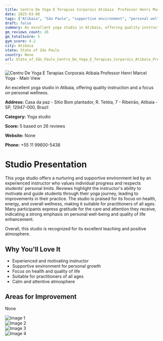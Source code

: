 ```yaml
---
title: Centro De Yoga E Terapias Corporais Atibaia  Professor Henri Marcel Yoga
date: 2025-03-08
tags: ["Atibaia", "São Paulo", "supportive environment", "personal wellness", "Atibaia"]  
draft: false
summary: An excellent yoga studio in Atibaia, offering quality instruction and a focus on personal wellness.
gm_reviews_count: 26
gm_totalScore: 5
gym_score: 4.2
city: Atibaia
state: State of São Paulo
country: None
url: State_of_São_Paulo_Centro_De_Yoga_E_Terapias_Corporais_Atibaia_Professor_Henri_Marcel_Yoga
---
```


<div className="aspect-[16/9] relative my-8">
  <img 
    src="https://lh5.googleusercontent.com/p/AF1QipNVWe73xLoqpN1gqycmsgpq0YdO4jyTXE005zD2=w1920-h1080-k-no"
    alt="Centro De Yoga E Terapias Corporais Atibaia  Professor Henri Marcel Yoga - Main View"
    className="object-cover absolute inset-0 w-full h-full rounded-lg"
  />
</div>

An excellent yoga studio in Atibaia, offering quality instruction and a focus on personal wellness.

**Address:** Casa da paz - Sitio Bom plantador, R. Tetéia, 7 - Ribeirão, Atibaia - SP, 12947-000, Brazil

**Category:** Yoga studio

**Score:** 5 based on 26 reviews

**Website:** None

**Phone:** +55 11 99600-5438

# Studio Presentation

This yoga studio offers a nurturing and supportive environment led by an experienced instructor who values individual progress and respects students' personal limits. Reviews highlight the instructor's ability to motivate and guide students through their yoga journey, leading to improvements in their practice. The studio is praised for its focus on health, energy, and overall wellness, making it suitable for practitioners of all ages. Many participants express gratitude for the care and attention they receive, indicating a strong emphasis on personal well-being and quality of life enhancement.

Overall, this studio is recognized for its excellent teaching and positive atmosphere.

## Why You'll Love It

- Experienced and motivating instructor
- Supportive environment for personal growth
- Focus on health and quality of life
- Suitable for practitioners of all ages
- Calm and attentive atmosphere

## Areas for Improvement

None

<div className="grid grid-cols-1 xl:grid-cols-2 gap-4 my-8">
<div className="aspect-[4/3] relative"><img src="https://lh3.googleusercontent.com/p/AF1QipMJrcIrfYbuZwvWl0IocnefClpaVGxDk-QJoGAv=w1920-h1080-k-no" alt="Image 1" className="object-cover absolute inset-0 w-full h-full rounded-lg" /></div>
<div className="aspect-[4/3] relative"><img src="https://lh5.googleusercontent.com/p/AF1QipMs2ntYIQgA8vfsX1R8fo2PuQhNsYOSLcDlBYf1=w1920-h1080-k-no" alt="Image 2" className="object-cover absolute inset-0 w-full h-full rounded-lg" /></div>
<div className="aspect-[4/3] relative"><img src="https://lh5.googleusercontent.com/p/AF1QipNqR5nXHEqEszKgBqHsQ-IPEt_pV5V733qCryLG=w1920-h1080-k-no" alt="Image 3" className="object-cover absolute inset-0 w-full h-full rounded-lg" /></div>
<div className="aspect-[4/3] relative"><img src="https://lh3.googleusercontent.com/p/AF1QipNWYtU6JCwvysmsTE-bNDkHZhAkA4ptIFH--oay=w1920-h1080-k-no" alt="Image 4" className="object-cover absolute inset-0 w-full h-full rounded-lg" /></div>
</div>